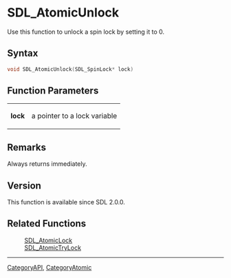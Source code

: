 
= SDL_AtomicUnlock =
Use this function to unlock a spin lock by setting it to 0.


== Syntax ==
<syntaxhighlight lang='c++'>
void SDL_AtomicUnlock(SDL_SpinLock* lock)
</syntaxhighlight>

== Function Parameters ==
{|
|'''lock'''
|a pointer to a lock variable
|}

== Remarks ==
Always returns immediately.

== Version ==
This function is available since SDL 2.0.0.

== Related Functions ==
:[[SDL_AtomicLock]]
:[[SDL_AtomicTryLock]]

----
[[CategoryAPI]], [[CategoryAtomic]]
